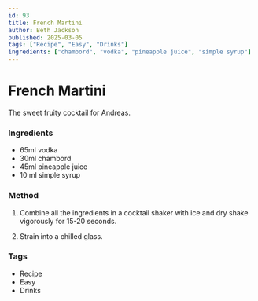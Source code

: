 ```yaml
---
id: 93
title: French Martini
author: Beth Jackson
published: 2025-03-05
tags: ["Recipe", "Easy", "Drinks"]
ingredients: ["chambord", "vodka", "pineapple juice", "simple syrup"]
---
```


# French Martini

<BlogTextWrapper>

The sweet fruity cocktail for Andreas.

</BlogTextWrapper>

<BlogTextWrapper>

### Ingredients

- 65ml vodka
- 30ml chambord
- 45ml pineapple juice
- 10 ml simple syrup

### Method

1. Combine all the ingredients in a cocktail shaker with ice and dry shake vigorously for 15-20 seconds.

2. Strain into a chilled glass.

</BlogTextWrapper>

<BlogTextWrapper>

### Tags

- Recipe
- Easy
- Drinks

</BlogTextWrapper>
